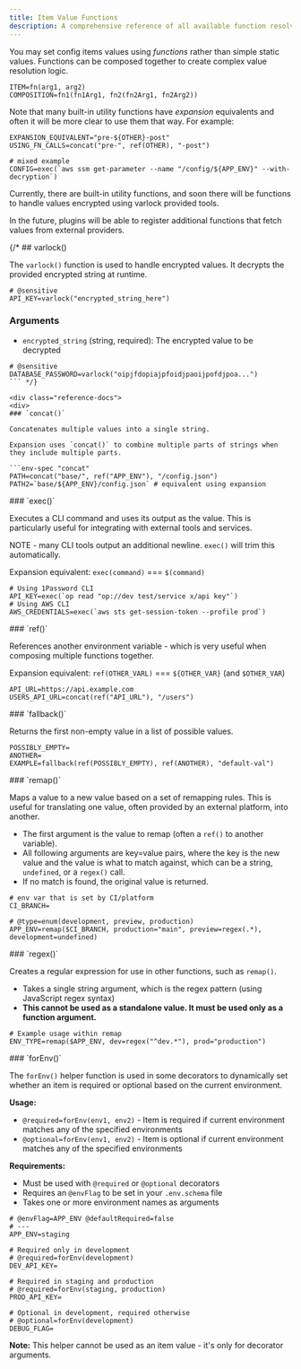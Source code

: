 ```yaml
---
title: Item Value Functions
description: A comprehensive reference of all available function resolvers in varlock
---
```


You may set config items values using _functions_ rather than simple static values. Functions can be composed together to create complex value resolution logic.
```env-spec
ITEM=fn(arg1, arg2)
COMPOSITION=fn1(fn1Arg1, fn2(fn2Arg1, fn2Arg2))
```


Note that many built-in utility functions have _expansion_ equivalents and often it will be more clear to use them that way. For example:
```env-spec
EXPANSION_EQUIVALENT="pre-${OTHER}-post"
USING_FN_CALLS=concat("pre-", ref(OTHER), "-post")

# mixed example
CONFIG=exec(`aws ssm get-parameter --name "/config/${APP_ENV}" --with-decryption`)
```





Currently, there are built-in utility functions, and soon there will be functions to handle values encrypted using varlock provided tools.

In the future, plugins will be able to register additional functions that fetch values from external providers.





{/* ## varlock()

The `varlock()` function is used to handle encrypted values. It decrypts the provided encrypted string at runtime.

```env-spec
# @sensitive
API_KEY=varlock("encrypted_string_here")
```

### Arguments
- `encrypted_string` (string, required): The encrypted value to be decrypted

```env-spec
# @sensitive
DATABASE_PASSWORD=varlock("oipjfdopiajpfoidjpaoijpofdjpoa...")
``` */}

<div class="reference-docs">
<div>
### `concat()`

Concatenates multiple values into a single string.

Expansion uses `concat()` to combine multiple parts of strings when they include multiple parts.

```env-spec "concat"
PATH=concat("base/", ref("APP_ENV"), "/config.json")
PATH2=`base/${APP_ENV}/config.json` # equivalent using expansion
```
</div>

<div>
### `exec()`

Executes a CLI command and uses its output as the value. This is particularly useful for integrating with external tools and services.

NOTE - many CLI tools output an additional newline. `exec()` will trim this automatically.

Expansion equivalent: `exec(command)` === `$(command)`

```env-spec "exec"
# Using 1Password CLI
API_KEY=exec(`op read "op://dev test/service x/api key"`)
# Using AWS CLI
AWS_CREDENTIALS=exec(`aws sts get-session-token --profile prod`)
```
</div>

<div>
### `ref()`

References another environment variable - which is very useful when composing multiple functions together.

Expansion equivalent: `ref(OTHER_VARL)` === `${OTHER_VAR}` (and `$OTHER_VAR`)

```env-spec "ref"
API_URL=https://api.example.com
USERS_API_URL=concat(ref("API_URL"), "/users")
```
</div>

<div>
### `fallback()`

Returns the first non-empty value in a list of possible values.

```env-spec "fallback"
POSSIBLY_EMPTY=
ANOTHER=
EXAMPLE=fallback(ref(POSSIBLY_EMPTY), ref(ANOTHER), "default-val")
```
</div>

<div>
### `remap()`

Maps a value to a new value based on a set of remapping rules. This is useful for translating one value, often provided by an external platform, into another.

- The first argument is the value to remap (often a `ref()` to another variable).
- All following arguments are key=value pairs, where the key is the new value and the value is what to match against, which can be a string, `undefined`, or a `regex()` call.
- If no match is found, the original value is returned.

```env-spec "remap"
# env var that is set by CI/platform
CI_BRANCH=

# @type=enum(development, preview, production)
APP_ENV=remap($CI_BRANCH, production="main", preview=regex(.*), development=undefined)
```
</div>

<div>
### `regex()`

Creates a regular expression for use in other functions, such as `remap()`.

- Takes a single string argument, which is the regex pattern (using JavaScript regex syntax)
- **This cannot be used as a standalone value. It must be used only as a function argument.**

```env-spec "regex"
# Example usage within remap
ENV_TYPE=remap($APP_ENV, dev=regex("^dev.*"), prod="production")
```
</div>

<div>
### `forEnv()`

The `forEnv()` helper function is used in some decorators to dynamically set whether an item is required or optional based on the current environment.

**Usage:**
- `@required=forEnv(env1, env2)` - Item is required if current environment matches any of the specified environments
- `@optional=forEnv(env1, env2)` - Item is optional if current environment matches any of the specified environments

**Requirements:**
- Must be used with `@required` or `@optional` decorators
- Requires an `@envFlag` to be set in your `.env.schema` file
- Takes one or more environment names as arguments

```env-spec
# @envFlag=APP_ENV @defaultRequired=false
# ---
APP_ENV=staging

# Required only in development
# @required=forEnv(development)
DEV_API_KEY=      

# Required in staging and production  
# @required=forEnv(staging, production)
PROD_API_KEY=     

# Optional in development, required otherwise
# @optional=forEnv(development)
DEBUG_FLAG=       
```

**Note:** This helper cannot be used as an item value - it's only for decorator arguments.
</div>
</div>
